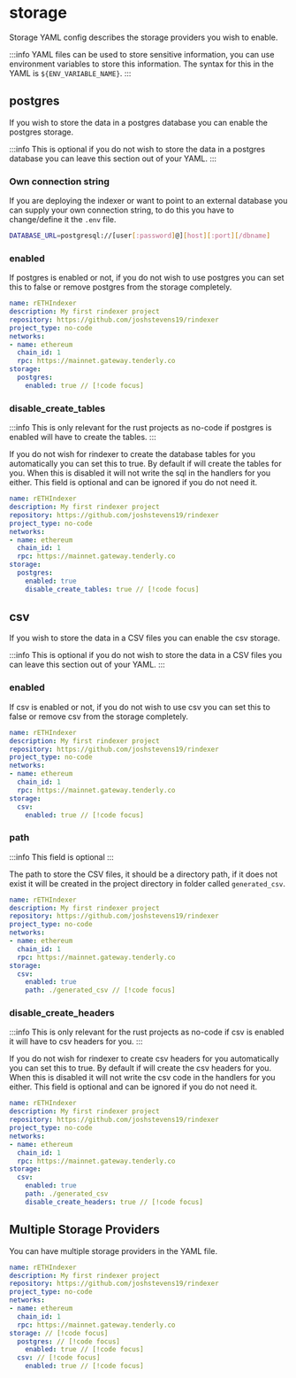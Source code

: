 # storage

Storage YAML config describes the storage providers you wish to enable.

:::info
YAML files can be used to store sensitive information, you can use environment variables to store this information.
The syntax for this in the YAML is `${ENV_VARIABLE_NAME}`.
:::

## postgres

If you wish to store the data in a postgres database you can enable the postgres storage.

:::info
This is optional if you do not wish to store the data in a postgres database you can leave this section out of your YAML.
:::

### Own connection string

If you are deploying the indexer or want to point to an external database you can supply your own 
connection string, to do this you have to change/define it the `.env` file.

```bash
DATABASE_URL=postgresql://[user[:password]@][host][:port][/dbname]
```

### enabled

If postgres is enabled or not, if you do not wish to use postgres you can set this to false or remove postgres from the storage completely.

```yaml [rindexer.yaml]
name: rETHIndexer
description: My first rindexer project
repository: https://github.com/joshstevens19/rindexer
project_type: no-code
networks:
- name: ethereum
  chain_id: 1
  rpc: https://mainnet.gateway.tenderly.co
storage:
  postgres:
    enabled: true // [!code focus]
```

### disable_create_tables

:::info
This is only relevant for the rust projects as no-code if postgres is enabled will have to create the tables.
:::

If you do not wish for rindexer to create the database tables for you automatically you can set this to true.
By default if will create the tables for you. When this is disabled it will not write the sql in the handlers for you either.
This field is optional and can be ignored if you do not need it.

```yaml [rindexer.yaml]
name: rETHIndexer
description: My first rindexer project
repository: https://github.com/joshstevens19/rindexer
project_type: no-code
networks:
- name: ethereum
  chain_id: 1
  rpc: https://mainnet.gateway.tenderly.co
storage:
  postgres:
    enabled: true
    disable_create_tables: true // [!code focus]
```

## csv

If you wish to store the data in a CSV files you can enable the csv storage.

:::info
This is optional if you do not wish to store the data in a CSV files you can leave this section out of your YAML.
:::

### enabled

If csv is enabled or not, if you do not wish to use csv you can set this to false or remove csv from the storage completely.

```yaml [rindexer.yaml]
name: rETHIndexer
description: My first rindexer project
repository: https://github.com/joshstevens19/rindexer
project_type: no-code
networks:
- name: ethereum
  chain_id: 1
  rpc: https://mainnet.gateway.tenderly.co
storage:
  csv:
    enabled: true // [!code focus]
```

### path

:::info
This field is optional
:::

The path to store the CSV files, it should be a directory path, if it does not exist it will be created in the project directory
in folder called `generated_csv`.

```yaml [rindexer.yaml]
name: rETHIndexer
description: My first rindexer project
repository: https://github.com/joshstevens19/rindexer
project_type: no-code
networks:
- name: ethereum
  chain_id: 1
  rpc: https://mainnet.gateway.tenderly.co
storage:
  csv:
    enabled: true
    path: ./generated_csv // [!code focus]
```

### disable_create_headers

:::info
This is only relevant for the rust projects as no-code if csv is enabled it will have to csv headers for you.
:::

If you do not wish for rindexer to create csv headers for you automatically you can set this to true.
By default if will create the csv headers for you. When this is disabled it will not write the csv code in the handlers for you either.
This field is optional and can be ignored if you do not need it.

```yaml [rindexer.yaml]
name: rETHIndexer
description: My first rindexer project
repository: https://github.com/joshstevens19/rindexer
project_type: no-code
networks:
- name: ethereum
  chain_id: 1
  rpc: https://mainnet.gateway.tenderly.co
storage:
  csv:
    enabled: true
    path: ./generated_csv
    disable_create_headers: true // [!code focus]
```

## Multiple Storage Providers

You can have multiple storage providers in the YAML file.

```yaml [rindexer.yaml]
name: rETHIndexer
description: My first rindexer project
repository: https://github.com/joshstevens19/rindexer
project_type: no-code
networks:
- name: ethereum
  chain_id: 1
  rpc: https://mainnet.gateway.tenderly.co
storage: // [!code focus]
  postgres: // [!code focus]
    enabled: true // [!code focus]
  csv: // [!code focus]
    enabled: true // [!code focus]
```